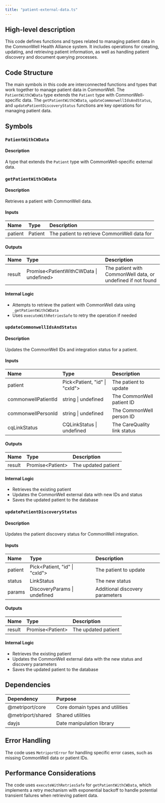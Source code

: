 ```yaml
---
title: "patient-external-data.ts"
---
```


## High-level description
This code defines functions and types related to managing patient data in the CommonWell Health Alliance system. It includes operations for creating, updating, and retrieving patient information, as well as handling patient discovery and document querying processes.

## Code Structure
The main symbols in this code are interconnected functions and types that work together to manage patient data in CommonWell. The `PatientWithCWData` type extends the `Patient` type with CommonWell-specific data. The `getPatientWithCWData`, `updateCommonwellIdsAndStatus`, and `updatePatientDiscoveryStatus` functions are key operations for managing patient data.

## Symbols

### `PatientWithCWData`
#### Description
A type that extends the `Patient` type with CommonWell-specific external data.

### `getPatientWithCWData`
#### Description
Retrieves a patient with CommonWell data.

#### Inputs
| Name | Type | Description |
|:-----|:-----|:------------|
| patient | Patient | The patient to retrieve CommonWell data for |

#### Outputs
| Name | Type | Description |
|:-----|:-----|:------------|
| result | Promise&lt;PatientWithCWData \| undefined&gt; | The patient with CommonWell data, or undefined if not found |

#### Internal Logic
- Attempts to retrieve the patient with CommonWell data using `_getPatientWithCWData`
- Uses `executeWithRetriesSafe` to retry the operation if needed

### `updateCommonwellIdsAndStatus`
#### Description
Updates the CommonWell IDs and integration status for a patient.

#### Inputs
| Name | Type | Description |
|:-----|:-----|:------------|
| patient | Pick&lt;Patient, "id" \| "cxId"&gt; | The patient to update |
| commonwellPatientId | string \| undefined | The CommonWell patient ID |
| commonwellPersonId | string \| undefined | The CommonWell person ID |
| cqLinkStatus | CQLinkStatus \| undefined | The CareQuality link status |

#### Outputs
| Name | Type | Description |
|:-----|:-----|:------------|
| result | Promise&lt;Patient&gt; | The updated patient |

#### Internal Logic
- Retrieves the existing patient
- Updates the CommonWell external data with new IDs and status
- Saves the updated patient to the database

### `updatePatientDiscoveryStatus`
#### Description
Updates the patient discovery status for CommonWell integration.

#### Inputs
| Name | Type | Description |
|:-----|:-----|:------------|
| patient | Pick&lt;Patient, "id" \| "cxId"&gt; | The patient to update |
| status | LinkStatus | The new status |
| params | DiscoveryParams \| undefined | Additional discovery parameters |

#### Outputs
| Name | Type | Description |
|:-----|:-----|:------------|
| result | Promise&lt;Patient&gt; | The updated patient |

#### Internal Logic
- Retrieves the existing patient
- Updates the CommonWell external data with the new status and discovery parameters
- Saves the updated patient to the database

## Dependencies
| Dependency | Purpose |
|:-----------|:--------|
| @metriport/core | Core domain types and utilities |
| @metriport/shared | Shared utilities |
| dayjs | Date manipulation library |

## Error Handling
The code uses `MetriportError` for handling specific error cases, such as missing CommonWell data or patient IDs.

## Performance Considerations
The code uses `executeWithRetriesSafe` for `getPatientWithCWData`, which implements a retry mechanism with exponential backoff to handle potential transient failures when retrieving patient data.